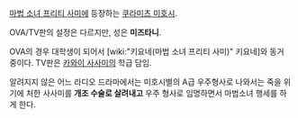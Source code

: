 [[마법 소녀 프리티 사미]]에 등장하는 [[쿠라미츠 미호시]].

OVA/TV판의 설정은 다르지만, 성은 '''미즈타니'''.

OVA의 경우 대학생이 되어서 [wiki:"키요네(마법 소녀 프리티 사미)" 키요네]와 동거 중이다. TV판은 [[카와이 사사미]]의 학급 담임. 

알려지지 않은 어느 라디오 드라마에서는 미호시별의 A급 우주형사로 나와서는 죽을 위기에 처한 사사미를 '''개조 수술로 살려내고''' 우주 형사로 임명하면서 마법소녀 행세를 하게 한다. 
